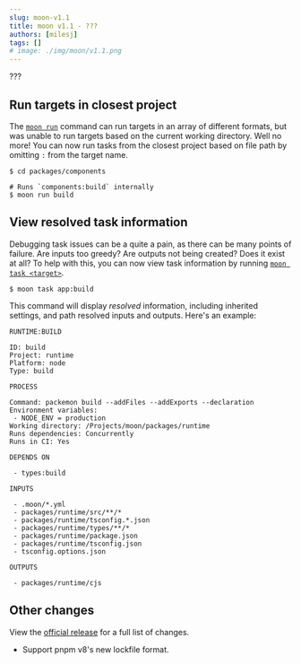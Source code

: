 ```yaml
---
slug: moon-v1.1
title: moon v1.1 - ???
authors: [milesj]
tags: []
# image: ./img/moon/v1.1.png
---
```


???

<!--truncate-->

## Run targets in closest project

The [`moon run`](/docs/commands/run) command can run targets in an array of different formats, but
was unable to run targets based on the current working directory. Well no more! You can now run
tasks from the closest project based on file path by omitting `:` from the target name.

```shell
$ cd packages/components

# Runs `components:build` internally
$ moon run build
```

## View resolved task information

Debugging task issues can be a quite a pain, as there can be many points of failure. Are inputs too
greedy? Are outputs not being created? Does it exist at all? To help with this, you can now view
task information by running [`moon task <target>`](/docs/commands/task).

```shell
$ moon task app:build
```

This command will display _resolved_ information, including inherited settings, and path resolved
inputs and outputs. Here's an example:

```
RUNTIME:BUILD

ID: build
Project: runtime
Platform: node
Type: build

PROCESS

Command: packemon build --addFiles --addExports --declaration
Environment variables:
 - NODE_ENV = production
Working directory: /Projects/moon/packages/runtime
Runs dependencies: Concurrently
Runs in CI: Yes

DEPENDS ON

 - types:build

INPUTS

 - .moon/*.yml
 - packages/runtime/src/**/*
 - packages/runtime/tsconfig.*.json
 - packages/runtime/types/**/*
 - packages/runtime/package.json
 - packages/runtime/tsconfig.json
 - tsconfig.options.json

OUTPUTS

 - packages/runtime/cjs
```

## Other changes

View the [official release](https://github.com/moonrepo/moon/releases/tag/v1.1.0) for a full list of
changes.

- Support pnpm v8's new lockfile format.
